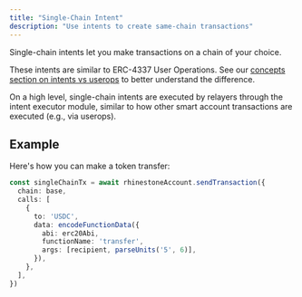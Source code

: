 ```yaml
---
title: "Single-Chain Intent"
description: "Use intents to create same-chain transactions"
---
```


Single-chain intents let you make transactions on a chain of your choice.

These intents are similar to ERC-4337 User Operations. See our [concepts section on intents vs userops](../../home/concepts/chain-abstraction#general-purpose-transaction-infrastructure) to better understand the difference.

On a high level, single-chain intents are executed by relayers through the intent executor module, similar to how other smart account transactions are executed (e.g., via userops).

## Example

Here's how you can make a token transfer:

```ts
const singleChainTx = await rhinestoneAccount.sendTransaction({
  chain: base,
  calls: [
    {
      to: 'USDC',
      data: encodeFunctionData({
        abi: erc20Abi,
        functionName: 'transfer',
        args: [recipient, parseUnits('5', 6)],
      }),
    },
  ],
})
```
